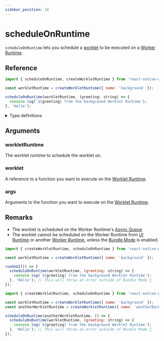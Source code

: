 ```yaml
---
sidebar_position: 10
---
```


# scheduleOnRuntime

`scheduleOnRuntime` lets you schedule a [worklet](/docs/fundamentals/glossary#worklet) to be executed on a [Worker Runtime](/docs/fundamentals/glossary#worker-worklet-runtime---worker-runtime).

## Reference

```javascript
import { scheduleOnRuntime, createWorkletRuntime } from 'react-native-worklets';

const workletRuntime = createWorkletRuntime({ name: 'background' });

scheduleOnRuntime(workletRuntime, (greeting: string) => {
  console.log(`${greeting} from the background Worklet Runtime`);
}, 'Hello');
```

<details>
<summary>Type definitions</summary>

```typescript
function scheduleOnRuntime<Args extends unknown[], ReturnValue>(
  workletRuntime: WorkletRuntime,
  worklet: (...args: Args) => ReturnValue,
  ...args: Args
): void
```

</details>

## Arguments

### workletRuntime

The worklet runtime to schedule the worklet on.

### worklet

A reference to a function you want to execute on the [Worklet Runtime](/docs/fundamentals/glossary#worklet-runtime).

### args

Arguments to the function you want to execute on the [Worklet Runtime](/docs/fundamentals/glossary#worklet-runtime).

## Remarks

- The worklet is scheduled on the Worker Runtime's [Async
  Queue](https://github.com/software-mansion/react-native-reanimated/blob/main/packages/react-native-worklets/Common/cpp/worklets/Public/AsyncQueue.h)
- The worklet cannot be scheduled on the Worker Runtime from [UI
  Runtime](/docs/fundamentals/glossary#ui-runtime) or another [Worker
  Runtime](/docs/fundamentals/glossary#worker-worklet-runtime---worker-runtime), unless the [Bundle Mode](/docs/experimental/bundleMode) is enabled.

```javascript
import { createWorkletRuntime, scheduleOnRuntime } from 'react-native-worklets';

const workletRuntime = createWorkletRuntime({ name: 'background' });

runOnUI(() => {
  scheduleOnRuntime(workletRuntime, (greeting: string) => { 
    console.log(`${greeting} from the background Worklet Runtime`); 
  }, 'Hello'); // This will throw an error outside of Bundle Mode 🚨
});
```

```javascript
import { createWorkletRuntime, scheduleOnRuntime } from 'react-native-worklets';

const workletRuntime = createWorkletRuntime({ name: 'background' });
const anotherWorkletRuntime = createWorkletRuntime({ name: 'anotherBackground' });

scheduleOnRuntime(anotherWorkletRuntime, () => {
  scheduleOnRuntime(workletRuntime, (greeting: string) => {
    console.log(`${greeting} from the background Worklet Runtime`);
  }, 'Hello'); // This will throw an error outside of Bundle Mode 🚨
});
```